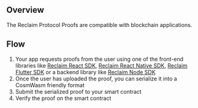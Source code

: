 


## Overview

The Reclaim Protocol Proofs are compatible with blockchain applications.

## Flow
1. Your app requests proofs from the user using one of the front-end libraries like [Reclaim React SDK](/js/frontend), [Reclaim React Native SDK](/react-native), [Reclaim Flutter SDK](/flutter) or a backend library like [Reclaim Node SDK](/js/backend)
2. Once the user has uploaded the proof, you can serialize it into a CosmWasm friendly format
3. Submit the serialized proof to your smart contract
4. Verify the proof on the smart contract


